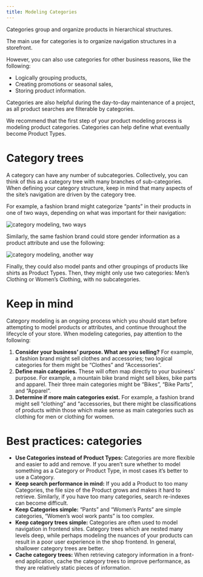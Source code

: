 ```yaml
---
title: Modeling Categories
---
```


Categories group and organize products in hierarchical structures.

The main use for categories is to organize navigation structures in a storefront.

However, you can also use categories for other business reasons, like the following:

- Logically grouping products,
- Creating promotions or seasonal sales,
- Storing product information.

Categories are also helpful during the day-to-day maintenance of a project, as all product searches are filterable by categories.

We recommend that the first step of your product modeling process is modeling product categories. Categories can help define what eventually become Product Types.

# Category trees

A category can have any number of subcategories. Collectively, you can think of this as a category tree with many branches of sub-categories. When defining your category structure, keep in mind that many aspects of the site’s navigation are driven by the category tree.

For example, a fashion brand might categorize “pants” in their products in one of two ways, depending on what was important for their navigation:

![category modeling, two ways](/images/product-modeling/category-tree.png)

Similarly, the same fashion brand could store gender information as a product attribute and use the following:

![category modeling, another way](/images/product-modeling/category-tree-2.png)

Finally, they could also model pants and other groupings of products like shirts as Product Types. Then, they might only use two categories: Men’s Clothing or Women’s Clothing, with no subcategories.

# Keep in mind

Category modeling is an ongoing process which you should start before attempting to model products or attributes, and continue throughout the lifecycle of your store. When modeling categories, pay attention to the following:

1. **Consider your business’ purpose. What are you selling?** For example, a fashion brand might sell clothes and accessories; two logical categories for them might be “Clothes” and “Accessories”.
1. **Define main categories.** These will often map directly to your business’ purpose. For example, a mountain bike brand might sell bikes, bike parts and apparel. Their three main categories might be “Bikes”, “Bike Parts”, and “Apparel”.
1. **Determine if more main categories exist.** For example, a fashion brand might sell “clothing” and “accessories, but there might be classifications of products within those which make sense as main categories such as clothing for men or clothing for women.

# Best practices: categories

- **Use Categories instead of Product Types:** Categories are more flexible and easier to add and remove. If you aren’t sure whether to model something as a Category or Product Type, in most cases it’s better to use a Category.
- **Keep search performance in mind:** If you add a Product to too many Categories, the file size of the Product grows and makes it hard to retrieve. Similarly, if you have too many categories, search re-indexes can become difficult.
- **Keep Categories simple:** “Pants” and “Women’s Pants” are simple categories, “Women’s wool work pants” is too complex.
- **Keep category trees simple:** Categories are often used to model navigation in frontend sites. Category trees which are nested many levels deep, while perhaps modeling the nuances of your products can result in a poor user experience in the shop frontend. In general, shallower category trees are better.
- **Cache category trees:** When retrieving category information in a front-end application, cache the category trees to improve performance, as they are relatively static pieces of information.
